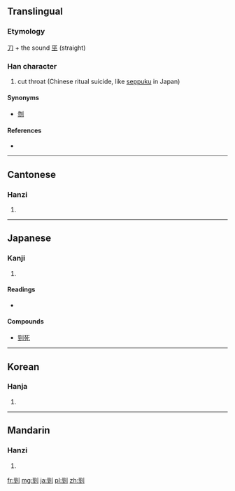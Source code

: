 {{also|刭}}
==Translingual==

===Etymology===
[[刀]] + the sound [[巠]] (straight)

===Han character===
{{Han char|rn=18|rad=刀|as=07|sn=9|four=1210<sub>0</sub>|canj=一一中弓 (MMLN)}}

# cut throat (Chinese ritual suicide, like [[seppuku]] in Japan)

====Synonyms====
* [[刎]]

====References====
* {{Han ref|kx=0139.270|dkj=01990|dj=0317.050|hdz=10340.030|uh=5244|ud=21060|bh=CDF0|bd=52720}}

----

==Cantonese==

===Hanzi===
{{yue-hanzi|jyut=|y=ging2|sim=刭}}

# {{defn|Cantonese|sort=刀07}}

----

==Japanese==

===Kanji===
{{ja-kanji|grade=|rs=刀07}}

# {{defn|Japanese|sort=刀07}}

====Readings====
* {{ja-readings|on=[[けい]] (kei)|kun=[[くびきる]] (kubikiru)}}

====Compounds====
* [[剄死]]

----

==Korean==

===Hanja===
{{ko-hanja|hangeul=[[경]]|rv=gyeong|mr=kyŏng}}

# {{defn|Korean|sort=刀07}}

----

==Mandarin==

===Hanzi===
{{cmn-hanzi|sim=刭|pin=[[jǐng]] ([[jing3]])|wg=ching<sup>3</sup>}}

# {{defn|Mandarin|sort=刀07}}

[[fr:剄]]
[[mg:剄]]
[[ja:剄]]
[[pl:剄]]
[[zh:剄]]